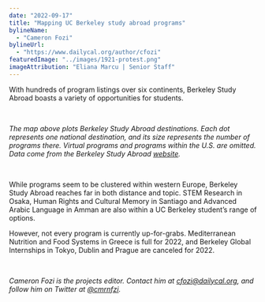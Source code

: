 ```yaml
---
date: "2022-09-17"
title: "Mapping UC Berkeley study abroad programs"
bylineName:
  - "Cameron Fozi"
bylineUrl:
  - "https://www.dailycal.org/author/cfozi"
featuredImage: "../images/1921-protest.png"
imageAttribution: "Eliana Marcu | Senior Staff"
---
```


With hundreds of program listings over six continents, Berkeley Study Abroad boasts a variety of opportunities for students.

<br />

<StudyAbroadMap />

_The map above plots Berkeley Study Abroad destinations. Each dot represents one national destination, and its size represents the number of programs there. Virtual programs and programs within the U.S. are omitted. Data come from the Berkeley Study Abroad [website](https://studyabroad.berkeley.edu/explore)._

<br />

While programs seem to be clustered within western Europe, Berkeley Study Abroad reaches far in both distance and topic. STEM Research in Osaka, Human Rights and Cultural Memory in Santiago and Advanced Arabic Language in Amman are also within a UC Berkeley student’s range of options.

However, not every program is currently up-for-grabs. Mediterranean Nutrition and Food Systems in Greece is full for 2022, and Berkeley Global Internships in Tokyo, Dublin and Prague are canceled for 2022.

<br />

_Cameron Fozi is the projects editor. Contact him at [cfozi@dailycal.org](mailto:cfozi@dailycal.org), and follow him on Twitter at [@cmrnfzi](https://twitter.com/cmrnfzi)._
